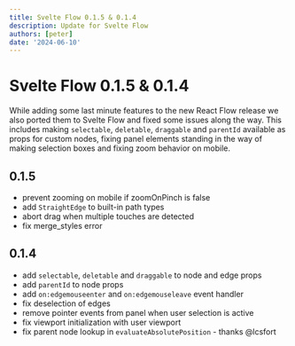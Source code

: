 ```yaml
---
title: Svelte Flow 0.1.5 & 0.1.4
description: Update for Svelte Flow
authors: [peter]
date: '2024-06-10'
---
```


# Svelte Flow 0.1.5 & 0.1.4

While adding some last minute features to the new React Flow release we also ported them to Svelte Flow and fixed some issues along the way. This includes making `selectable`, `deletable`, `draggable` and `parentId` available as props for custom nodes, fixing panel elements standing in the way of making selection boxes and fixing zoom behavior on mobile.

## 0.1.5

- prevent zooming on mobile if zoomOnPinch is false
- add `StraightEdge` to built-in path types
- abort drag when multiple touches are detected
- fix merge_styles error

## 0.1.4

- add `selectable`, `deletable` and `draggable` to node and edge props
- add `parentId` to node props
- add `on:edgemouseenter` and `on:edgemouseleave` event handler
- fix deselection of edges
- remove pointer events from panel when user selection is active
- fix viewport initialization with user viewport
- fix parent node lookup in `evaluateAbsolutePosition` - thanks @lcsfort
